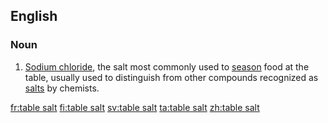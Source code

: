 ==English==

===Noun===
{{en-noun|-}}

#[[sodium chloride|Sodium chloride]], the salt most commonly used to [[season]] food at the table, usually used to distinguish from other compounds recognized as [[salt]]s by chemists.

[[fr:table salt]]
[[fi:table salt]]
[[sv:table salt]]
[[ta:table salt]]
[[zh:table salt]]